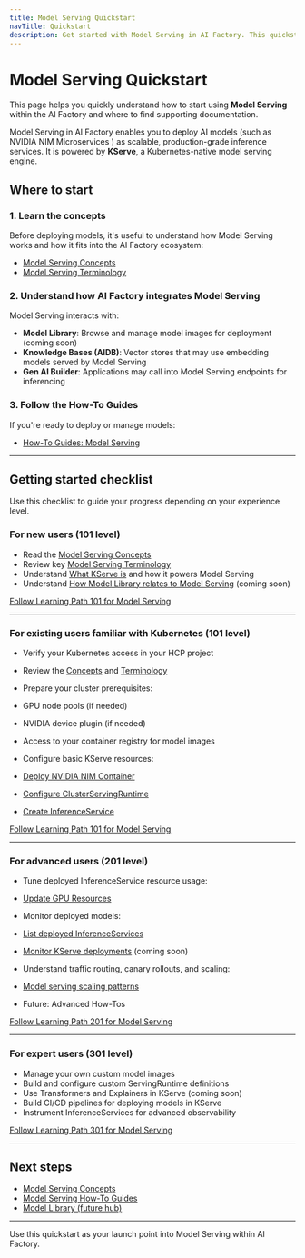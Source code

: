 ```yaml
---
title: Model Serving Quickstart
navTitle: Quickstart
description: Get started with Model Serving in AI Factory. This quickstart provides a guided path for new and experienced users with links to essential resources.
---
```


# Model Serving Quickstart

This page helps you quickly understand how to start using **Model Serving** within the AI Factory and where to find supporting documentation.

Model Serving in AI Factory enables you to deploy AI models (such as NVIDIA NIM Microservices ) as scalable, production-grade inference services. It is powered by **KServe**, a Kubernetes-native model serving engine.

## Where to start

### 1. Learn the concepts

Before deploying models, it's useful to understand how Model Serving works and how it fits into the AI Factory ecosystem:

-   [Model Serving Concepts](/edb-postgres-ai/ai-factory/learn/explained/ai-factory-concepts#model-serving-and-inference)
-   [Model Serving Terminology](/edb-postgres-ai/ai-factory/learn/explained/terminology/)

### 2. Understand how AI Factory integrates Model Serving

Model Serving interacts with:

-   **Model Library**: Browse and manage model images for deployment (coming soon)
-   **Knowledge Bases (AIDB)**: Vector stores that may use embedding models served by Model Serving
-   **Gen AI Builder**: Applications may call into Model Serving endpoints for inferencing

### 3. Follow the How-To Guides

If you're ready to deploy or manage models:

-   [How-To Guides: Model Serving](/edb-postgres-ai/ai-factory/learn/how-to/model-serving/)

* * *

## Getting started checklist

Use this checklist to guide your progress depending on your experience level.

### For new users (101 level)

-   Read the [Model Serving Concepts](/edb-postgres-ai/ai-factory/learn/explained/ai-factory-concepts#model-serving-and-inference)
-   Review key [Model Serving Terminology](/edb-postgres-ai/ai-factory/learn/explained/terminology/)
-   Understand [What KServe is](/edb-postgres-ai/ai-factory/learn/explained/ai-factory-concepts#model-serving-and-inference) and how it powers Model Serving
-   Understand [How Model Library relates to Model Serving](/edb-postgres-ai/ai-factory/model/library/) (coming soon)

[Follow Learning Path 101 for Model Serving](/edb-postgres-ai/ai-factory/learn/paths/101)

* * *

### For existing users familiar with Kubernetes (101 level)

-   Verify your Kubernetes access in your HCP project
-   Review the [Concepts](/edb-postgres-ai/ai-factory/learn/explained/ai-factory-concepts#model-serving-and-inference) and [Terminology](/edb-postgres-ai/ai-factory/learn/explained/terminology/)
-   Prepare your cluster prerequisites:


-   GPU node pools (if needed)
-   NVIDIA device plugin (if needed)
-   Access to your container registry for model images


-   Configure basic KServe resources:


-   [Deploy NVIDIA NIM Container](/edb-postgres-ai/ai-factory/learn/how-to/model-serving/deploy-nim-container/)
-   [Configure ClusterServingRuntime](/edb-postgres-ai/ai-factory/learn/how-to/model-serving/configure-servingruntime/)
-   [Create InferenceService](/edb-postgres-ai/ai-factory/learn/how-to/model-serving/create-inferenceservice/)

[Follow Learning Path 101 for Model Serving](/edb-postgres-ai/ai-factory/learn/paths/101)

* * *

### For advanced users (201 level)

-   Tune deployed InferenceService resource usage:


-   [Update GPU Resources](/edb-postgres-ai/ai-factory/learn/how-to/model-serving/update-gpu-resources/)


-   Monitor deployed models:


-   [List deployed InferenceServices](/edb-postgres-ai/ai-factory/learn/how-to/model-serving/monitor-inferenceservice/)
-   [Monitor KServe deployments](/edb-postgres-ai/ai-factory/learn/how-to/model-serving/monitor-inferenceservice/) (coming soon)


-   Understand traffic routing, canary rollouts, and scaling:


-   [Model serving scaling patterns](/edb-postgres-ai/ai-factory/learn/explained/ai-factory-concepts#model-serving-and-inference)
-   Future: Advanced How-Tos

[Follow Learning Path 201 for Model Serving](/edb-postgres-ai/ai-factory/learn/paths/201)

* * *

### For expert users (301 level)

-   Manage your own custom model images
-   Build and configure custom ServingRuntime definitions
-   Use Transformers and Explainers in KServe (coming soon)
-   Build CI/CD pipelines for deploying models in KServe
-   Instrument InferenceServices for advanced observability

[Follow Learning Path 301 for Model Serving](/edb-postgres-ai/ai-factory/learn/paths/301)

* * *

## Next steps

-   [Model Serving Concepts](/edb-postgres-ai/ai-factory/learn/explained/ai-factory-concepts#model-serving-and-inference)
-   [Model Serving How-To Guides](/edb-postgres-ai/ai-factory/learn/how-to/model-serving/)
-   [Model Library (future hub)](/edb-postgres-ai/ai-factory/model/library/)

* * *

Use this quickstart as your launch point into Model Serving within AI Factory.
